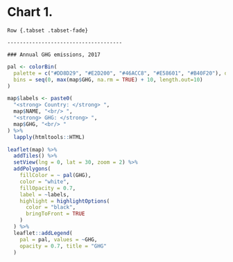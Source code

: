 # Chart 1. {-}

`Row {.tabset .tabset-fade}`

`-------------------------------------`

`### Annual GHG emissions, 2017`

```r
pal <- colorBin(
  palette = c("#DD8D29", "#E2D200", "#46ACC8", "#E58601", "#B40F20"), domain = map$GHG,
  bins = seq(0, max(map$GHG, na.rm = TRUE) + 10, length.out=10)
)

map$labels <- paste0(
  "<strong> Country: </strong> ",
  map$NAME, "<br/> ",
  "<strong> GHG: </strong> ",
  map$GHG, "<br/> "
) %>%
  lapply(htmltools::HTML)

leaflet(map) %>%
  addTiles() %>%
  setView(lng = 0, lat = 30, zoom = 2) %>%
  addPolygons(
    fillColor = ~ pal(GHG),
    color = "white",
    fillOpacity = 0.7,
    label = ~labels,
    highlight = highlightOptions(
      color = "black",
      bringToFront = TRUE
    )
  ) %>%
  leaflet::addLegend(
    pal = pal, values = ~GHG,
    opacity = 0.7, title = "GHG"
  )
```



